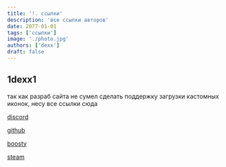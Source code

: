 ```yaml
---
title: '!. ссылки'
description: 'все ссылки авторов'
date: 2077-01-01
tags: ['ссылки']
image: './photo.jpg'
authors: ['dexx']
draft: false
---
```


## 1dexx1

так как разраб сайта не сумел сделать поддержку загрузки кастомных иконок, несу все ссылки сюда

[discord](https://discord.com/users/999589862158114848)

[github](https://github.com/1dexx1)

[boosty](https://boosty.to/1dexx1)

[steam](https://steamcommunity.com/id/1dexx1)
